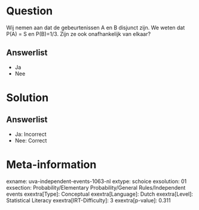 Question
========

Wij nemen aan dat de gebeurtenissen A en B disjunct zijn. We weten dat
P(A) = Ѕ en P(B)=1/3. Zijn ze ook onafhankelijk van elkaar?

Answerlist
----------

* Ja
* Nee

Solution
========

Answerlist
----------

* Ja: Incorrect
* Nee: Correct

Meta-information
================
exname: uva-independent-events-1063-nl
extype: schoice
exsolution: 01
exsection: Probability/Elementary Probability/General Rules/Independent events
exextra[Type]: Conceptual
exextra[Language]: Dutch
exextra[Level]: Statistical Literacy
exextra[IRT-Difficulty]: 3
exextra[p-value]: 0.311
